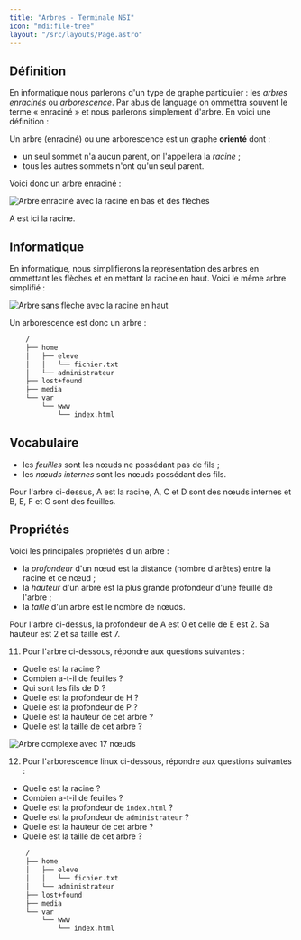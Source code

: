 ```yaml
---
title: "Arbres - Terminale NSI"
icon: "mdi:file-tree"
layout: "/src/layouts/Page.astro"
---
```


## Définition

En informatique nous parlerons d'un type de graphe particulier : les _arbres
enracinés_ ou _arborescence_. Par abus de language on ommettra souvent le
terme « enraciné » et nous parlerons simplement d'arbre. En voici une
définition :

Un arbre (enraciné) ou une arborescence est un graphe **orienté** dont :

  - un seul sommet n'a aucun parent, on l'appellera la _racine_ ;
  - tous les autres sommets n'ont qu'un seul parent.

Voici donc un arbre enraciné :

![Arbre enraciné avec la racine en bas et des flèches](/cours/arbre1.svg)

A est ici la racine.

## Informatique

En informatique, nous simplifierons la représentation des arbres en ommettant
les flèches et en mettant la racine en haut. Voici le même arbre simplifié :

![Arbre sans flèche avec la racine en haut](/cours/arbre2.svg)

Un arborescence est donc un arbre :

```bash
    /
    ├── home
    │	├── eleve
    │	│	└── fichier.txt
    │	└── administrateur
    ├── lost+found
    ├── media
    └── var
    	└── www
    		└── index.html
```

## Vocabulaire

  - les _feuilles_ sont les nœuds ne possédant pas de fils ;
  - les _nœuds internes_ sont les nœuds possédant des fils.

Pour l'arbre ci-dessus, A est la racine, A, C et D sont des nœuds internes et
B, E, F et G sont des feuilles.

## Propriétés

Voici les principales propriétés d'un arbre :

  - la _profondeur_ d'un nœud est la distance (nombre d'arêtes) entre la racine et ce nœud ;
  - la _hauteur_ d'un arbre est la plus grande profondeur d'une feuille de l'arbre ;
  - la _taille_ d'un arbre est le nombre de nœuds.

Pour l'arbre ci-dessus, la profondeur de A est 0 et celle de E est 2. Sa
hauteur est 2 et sa taille est 7.

11. Pour l'arbre ci-dessous, répondre aux questions suivantes :

  - Quelle est la racine ?
  - Combien a-t-il de feuilles ?
  - Qui sont les fils de D ?
  - Quelle est la profondeur de H ?
  - Quelle est la profondeur de P ?
  - Quelle est la hauteur de cet arbre ?
  - Quelle est la taille de cet arbre ?

![Arbre complexe avec 17 nœuds](/cours/arbre3.svg)

12. Pour l'arborescence linux ci-dessous, répondre aux questions suivantes
:

  - Quelle est la racine ?
  - Combien a-t-il de feuilles ?
  - Quelle est la profondeur de `index.html` ?
  - Quelle est la profondeur de `administrateur` ?
  - Quelle est la hauteur de cet arbre ?
  - Quelle est la taille de cet arbre ?

```bash
    /
    ├── home
    │	├── eleve
    │	│	└── fichier.txt
    │	└── administrateur
    ├── lost+found
    ├── media
    └── var
    	└── www
    		└── index.html
```
